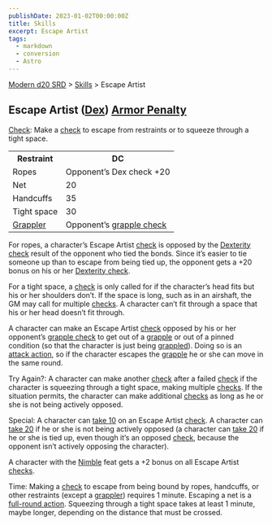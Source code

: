 ```yaml
---
publishDate: 2023-01-02T00:00:00Z
title: Skills
excerpt: Escape Artist
tags:
  - markdown
  - conversion
  - Astro
---
```


[Modern d20 SRD](/#modernD20) > [Skills](modern-d20-srd-skills-index) > Escape Artist

## Escape Artist ([Dex](modern-d20-srd-basics-ability-scores)) [Armor Penalty](modern-d20-srd-equipment-armor-general)

[Check](modern-d20-srd-skills-skill-basics-php#skill-check-index): Make a
[check](modern-d20-srd-skills-skill-basics-php#skill-check-index) to escape
from restraints or to squeeze through a tight space.


<table> <tr><th> Restraint</th> <th>DC </th></tr> <tr><td> Ropes</td><td> Opponent’s Dex check +20 </td></tr> <tr class="shaded"><td> Net</td><td> 20 </td></tr> <tr><td> Handcuffs</td><td> 35 </td></tr> <tr class="shaded"><td> Tight space</td><td> 30</td></tr> <tr><td> <a  href="modern-d20-srd-combat-grapple">Grappler</a></td> <td> Opponent’s <a  href="modern-d20-srd-combat-grapple">grapple check</a></td> </tr> </table>


For ropes, a character’s Escape Artist [check](modern-d20-srd-skills-skill-basics-php#skill-check-index) is opposed by the [Dexterity check](modern-d20-srd-skills-skill-basics) result of the opponent who tied the
bonds. Since it’s easier to tie someone up than to escape from being tied up,
the opponent gets a +20 bonus on his or her [Dexterity check](modern-d20-srd-skills-skill-basics).

For a tight space, a [check](modern-d20-srd-skills-skill-basics-php#skill-check-index) is only called for if the character’s head fits but his or her
shoulders don’t. If the space is long, such as in an airshaft, the GM may call
for multiple [checks](modern-d20-srd-skills-skill-basics-php#skill-check-index). A character can’t fit through a space that his or her head doesn’t fit
through.

A character can make an Escape Artist [check](modern-d20-srd-skills-skill-basics-php#skill-check-index) opposed by his or her opponent’s [grapple check](modern-d20-srd-combat-grapple) to get out of a
[grapple](modern-d20-srd-combat-grapple) or out of a pinned condition (so that
the character is just being [grappled](modern-d20-srd-combat-grapple)). Doing
so is an [attack action](modern-d20-srd-combat-attack-actions), so if the
character escapes the [grapple](modern-d20-srd-combat-grapple) he or she can
move in the same round.

Try Again?: A character can make another [check](modern-d20-srd-skills-skill-basics-php#skill-check-index) after a failed [check](modern-d20-srd-skills-skill-basics-php#skill-check-index) if the character is squeezing through a
tight space, making multiple [checks](modern-d20-srd-skills-skill-basics-php#skill-check-index). If the situation permits, the character can make
additional [checks](modern-d20-srd-skills-skill-basics-php#skill-check-index)
as long as he or she is not being actively opposed.

Special: A character can [take 10](modern-d20-srd-skills-skill-basics-php#take10-index) on an Escape Artist [check](modern-d20-srd-skills-skill-basics-php#skill-check-index). A character can [take 20](modern-d20-srd-skills-skill-basics-php#take20-index) if he or she is not being actively
opposed (a character can [take 20](modern-d20-srd-skills-skill-basics-php#take20-index) if he or she is tied up, even though it’s an opposed
[check](modern-d20-srd-skills-skill-basics-php#skill-check-index), because the
opponent isn’t actively opposing the character).

A character with the [Nimble](modern-d20-srd-feats-nimble) feat gets a +2
bonus on all Escape Artist [checks](modern-d20-srd-skills-skill-basics-php#skill-check-index).

Time: Making a [check](modern-d20-srd-skills-skill-basics-php#skill-check-index) to escape from being bound by ropes, handcuffs, or other restraints
(except a [grappler](modern-d20-srd-combat-grapple)) requires 1 minute.
Escaping a net is a [full-round action](modern-d20-srd-combat-full-round-actions). Squeezing through a tight space takes at least 1 minute, maybe
longer, depending on the distance that must be crossed.

